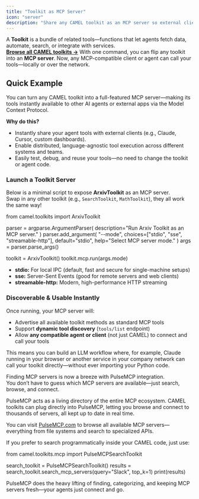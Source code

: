```yaml
---
title: "Toolkit as MCP Server"
icon: "server"
description: "Share any CAMEL toolkit as an MCP server so external clients and agents can use your tools."
---
```


<CardGroup cols={2}>

  <Card title="What is a Toolkit?" icon="screwdriver-wrench">
    A <b>Toolkit</b> is a bundle of related tools—functions that let agents fetch data, automate, search, or integrate with services.
    <br />
    <a href="/key_modules/tools"><b>Browse all CAMEL toolkits →</b></a>
  </Card>

  <Card title="Toolkit as an MCP Server" icon="head-side-gear">
    With one command, you can flip any toolkit into an <b>MCP server</b>.  
    Now, any MCP-compatible client or agent can call your tools—locally or over the network.
  </Card>

</CardGroup>

## Quick Example

<Card title="Run Any Toolkit as an MCP Server" icon="rocket">

You can turn any CAMEL toolkit into a full-featured MCP server—making its tools instantly available to other AI agents or external apps via the Model Context Protocol.

<b>Why do this?</b>  
- Instantly share your agent tools with external clients (e.g., Claude, Cursor, custom dashboards).
- Enable distributed, language-agnostic tool execution across different systems and teams.
- Easily test, debug, and reuse your tools—no need to change the toolkit or agent code.

### Launch a Toolkit Server

Below is a minimal script to expose <b>ArxivToolkit</b> as an MCP server.  
Swap in any other toolkit (e.g., <code>SearchToolkit</code>, <code>MathToolkit</code>), they all work the same way!

<CodeBlock language="python" title="arxiv_toolkit_server.py">
from camel.toolkits import ArxivToolkit

parser = argparse.ArgumentParser(
    description="Run Arxiv Toolkit as an MCP server."
)
parser.add_argument(
    "--mode",
    choices=["stdio", "sse", "streamable-http"],
    default="stdio",
    help="Select MCP server mode."
)
args = parser.parse_args()

toolkit = ArxivToolkit()
toolkit.mcp.run(args.mode)
</CodeBlock>

- **stdio:** For local IPC (default, fast and secure for single-machine setups)
- **sse:** Server-Sent Events (good for remote servers and web clients)
- **streamable-http:** Modern, high-performance HTTP streaming

### Discoverable & Usable Instantly

Once running, your MCP server will:
- Advertise all available toolkit methods as standard MCP tools
- Support <b>dynamic tool discovery</b> (`tools/list` endpoint)
- Allow <b>any compatible agent or client</b> (not just CAMEL) to connect and call your tools

This means you can build an LLM workflow where, for example, Claude running in your browser or another service in your company network can call your toolkit directly—without ever importing your Python code.
</Card>


<Card title = "Discover MCP Servers Easily with PulseMCP">

Finding MCP servers is now a breeze with PulseMCP integration.  
You don’t have to guess which MCP servers are available—just search, browse, and connect.

<Card title="Discover MCP Servers Instantly" icon="wave-pulse">
PulseMCP acts as a living directory of the entire MCP ecosystem.  
CAMEL toolkits can plug directly into PulseMCP, letting you browse and connect to thousands of servers, all kept up to date in real time.

You can visit [PulseMCP.com](https://pulsemcp.com) to browse all available MCP servers—everything from file systems and search to specialized APIs.

If you prefer to search programmatically inside your CAMEL code, just use:

<CodeBlock language="python" title="pulse_mcp_search.py">
from camel.toolkits.mcp import PulseMCPSearchToolkit

search_toolkit = PulseMCPSearchToolkit()
results = search_toolkit.search_mcp_servers(query="Slack", top_k=1)
print(results)
</CodeBlock>

PulseMCP does the heavy lifting of finding, categorizing, and keeping MCP servers fresh—your agents just connect and go.
</Card>
</Card>
